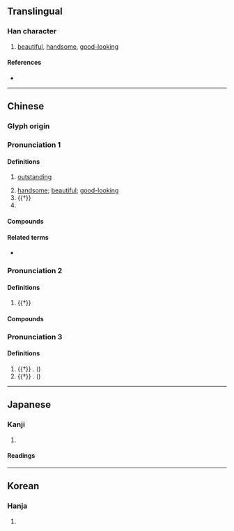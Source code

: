 {{character info}}
==Translingual==

===Han character===
{{Han char|rn=9|rad=人|as=06|sn=8|four=20248|canj=OYCK|ids=⿰亻交}}

# [[beautiful]], [[handsome]], [[good-looking]]

====References====
* {{Han ref|kx=0101.010|dkj=00570|dj=0213.090|hdz=10152.060|uh=4F7C|ud=20348|bh=CBB3|bd=52147}}

----

==Chinese==
{{zh-forms}}

===Glyph origin===
{{Han etym}}

===Pronunciation 1===
{{zh-pron
|m=jiǎo
|c=gaau2
|mc=2+3
|oc=2+3
|ma=
|cat=a,pn
}}

====Definitions====
{{zh-hanzi}}

# [[outstanding]]
#: {{zh-x|佼佼者|outstanding figure}}
# [[handsome]]; [[beautiful]]; [[good-looking]]
# {{†}} {{zh-alt-form|狡|[[cunning]]; [[sturdy]]}}
# {{surname|zh}}

====Compounds====
{{zh-der|佼好|佼易|佼佹|佼健|佼黠|佼佼不群|佼佼|庸中佼佼|佼人|錚錚佼佼}}

====Related terms====
* {{zh-l|姣}}

===Pronunciation 2===
{{zh-pron
|m=jiāo
|mc=1
|oc=1
|ma=
|cat=v
}}

====Definitions====
{{zh-hanzi}}

# {{†}} {{rfdef|zh}}

====Compounds====
{{zh-der|佼佼}}

===Pronunciation 3===
{{zh-pron
|m=xiáo
|cat=a
}}

====Definitions====
{{zh-hanzi}}

# {{†}} {{zh-l|*效}}. (''{{w|Jiyun}}'')
# {{†}} {{zh-l|*像}}. (''{{w|Jiyun}}'')

----

==Japanese==

===Kanji===
{{ja-kanji|grade=|rs=人06}}

# {{rfdef|ja|sort=人06}}

====Readings====
{{ja-readings
|kanon=こう<かう
|goon=きょう<けう
|kun=うつく-し.い
}}

----

==Korean==

===Hanja===
{{ko-hanja|hangeul=교|rv=gyo|mr=kyo}}

# {{rfdef|ko|sort=人06}}